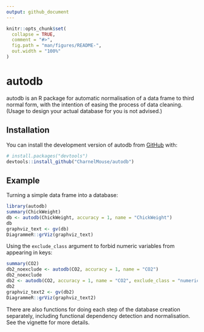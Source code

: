 ```yaml
---
output: github_document
---
```


```r
knitr::opts_chunk$set(
  collapse = TRUE,
  comment = "#>",
  fig.path = "man/figures/README-",
  out.width = "100%"
)
```

# autodb

autodb is an R package for automatic normalisation of a data frame to third
normal form, with the intention of easing the process of data cleaning. (Usage
to design your actual database for you is not advised.)

## Installation

You can install the development version of autodb from [GitHub](https://github.com/) with:

``` r
# install.packages("devtools")
devtools::install_github("CharnelMouse/autodb")
```

## Example

Turning a simple data frame into a database:

```r
library(autodb)
summary(ChickWeight)
db <- autodb(ChickWeight, accuracy = 1, name = "ChickWeight")
db
graphviz_text <- gv(db)
DiagrammeR::grViz(graphviz_text)
```

Using the `exclude_class` argument to forbid numeric variables from appearing in keys:

```r
summary(CO2)
db2_noexclude <- autodb(CO2, accuracy = 1, name = "CO2")
db2_noexclude
db2 <- autodb(CO2, accuracy = 1, name = "CO2", exclude_class = "numeric")
db2
graphviz_text2 <- gv(db2)
DiagrammeR::grViz(graphviz_text2)
```

There are also functions for doing each step of the database creation separately, including functional dependency detection and normalisation. See the vignette for more details.
